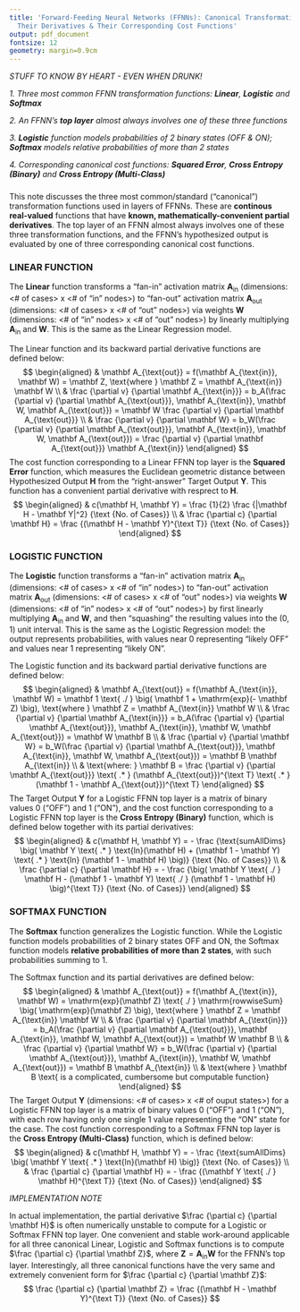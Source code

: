 ```yaml
---
title: 'Forward-Feeding Neural Networks (FFNNs): Canonical Transformation Functions,
  Their Derivatives & Their Corresponding Cost Functions'
output: pdf_document
fontsize: 12
geometry: margin=0.9cm
---
```




*STUFF TO KNOW BY HEART - EVEN WHEN DRUNK!*

*1. Three most common FFNN transformation functions: **Linear**, **Logistic** and **Softmax***

*2. An FFNN's **top layer** almost always involves one of these three functions*

*3. **Logistic** function models probabilities of 2 binary states (OFF & ON); **Softmax** models relative probabilities of more than 2 states*

*4. Corresponding canonical cost functions: **Squared Error**, **Cross Entropy (Binary)** and **Cross Entropy (Multi-Class)***



###

This note discusses the three most common/standard ("canonical") transformation functions used in layers of FFNNs. These are **continous real-valued** functions that have **known, mathematically-convenient partial derivatives**. The top layer of an FFNN almost always involves one of these three transformation functions, and the FFNN's hypothesized output is evaluated by one of three corresponding canonical cost functions.



### LINEAR FUNCTION
The **Linear** function transforms a "fan-in" activation matrix $\mathbf A_{\text{in}}$ (dimensions: <# of cases> x <# of "in" nodes>) to "fan-out" activation matrix $\mathbf A_{\text{out}}$ (dimensions: <# of cases> x <# of "out" nodes>) via weights $\mathbf W$ (dimensions: <# of "in" nodes> x <# of "out" nodes>) by linearly multiplying $\mathbf A_{\text{in}}$ and $\mathbf W$. This is the same as the Linear Regression model.

The Linear function and its backward partial derivative functions are defined below:
$$
\begin{aligned}
      & \mathbf A_{\text{out}} = f(\mathbf A_{\text{in}}, \mathbf W) =
            \mathbf Z, \text{where }
            \mathbf Z = \mathbf A_{\text{in}} \mathbf W \\
      & \frac {\partial v} {\partial \mathbf A_{\text{in}}} =
            b_A(\frac {\partial v} {\partial \mathbf A_{\text{out}}},
            \mathbf A_{\text{in}}, \mathbf W, \mathbf A_{\text{out}}) =
            \mathbf W \frac {\partial v} {\partial \mathbf A_{\text{out}}} \\
      & \frac {\partial v} {\partial \mathbf W} =
            b_W(\frac {\partial v} {\partial \mathbf A_{\text{out}}}, 
            \mathbf A_{\text{in}}, \mathbf W, \mathbf A_{\text{out}}) =
            \frac {\partial v}
            {\partial \mathbf A_{\text{out}}} \mathbf A_{\text{in}}      
\end{aligned}
$$
The cost function corresponding to a Linear FFNN top layer is the **Squared Error** function, which measures the Euclidean geometric distance between Hypothesized Output $\mathbf H$ from the "right-answer" Target Output $\mathbf Y$. This function has a convenient partial derivative with resprect to $\mathbf H$.
$$
\begin{aligned}
      & c(\mathbf H, \mathbf Y) =
            \frac {1}{2} \frac {|\mathbf H - \mathbf Y|^2} {\text {No. of Cases}} \\
      & \frac {\partial c} {\partial \mathbf H} =
            \frac {(\mathbf H - \mathbf Y)^{\text T}} {\text {No. of Cases}}
\end{aligned}
$$



### LOGISTIC FUNCTION
The **Logistic** function transforms a "fan-in" activation matrix $\mathbf A_{\text{in}}$ (dimensions: <# of cases> x <# of "in" nodes>) to "fan-out" activation matrix $\mathbf A_{\text{out}}$ (dimensions: <# of cases> x <# of "out" nodes>) via weights $\mathbf W$ (dimensions: <# of "in" nodes> x <# of "out" nodes>) by first linearly multiplying $\mathbf A_{\text{in}}$ and $\mathbf W$, and then "squashing" the resulting values into the $(0, 1)$ unit interval. This is the same as the Logistic Regression model: the output represents probabilities, with values near $0$ representing "likely OFF" and values near $1$ representing "likely ON".

The Logistic function and its backward partial derivative functions are defined below:
$$
\begin{aligned}
      & \mathbf A_{\text{out}} = f(\mathbf A_{\text{in}}, \mathbf W) =
            \mathbf 1 \text{   ./   }
            \big( \mathbf 1 + \mathrm{exp}(- \mathbf Z)
            \big), \text{where }
            \mathbf Z = \mathbf A_{\text{in}} \mathbf W \\
      & \frac {\partial v} {\partial \mathbf A_{\text{in}}} =
            b_A(\frac {\partial v} {\partial \mathbf A_{\text{out}}},
            \mathbf A_{\text{in}}, \mathbf W, \mathbf A_{\text{out}}) =
            \mathbf W \mathbf B \\
      & \frac {\partial v} {\partial \mathbf W} =
            b_W(\frac {\partial v} {\partial \mathbf A_{\text{out}}}, 
            \mathbf A_{\text{in}}, \mathbf W, \mathbf A_{\text{out}}) =
            \mathbf B \mathbf A_{\text{in}} \\
      & \text{where: } \mathbf B =
            \frac {\partial v} {\partial \mathbf A_{\text{out}}} \text{   .*   }
            (\mathbf A_{\text{out}})^{\text T} \text{   .*   }
            (\mathbf 1 - \mathbf A_{\text{out}})^{\text T}
\end{aligned}
$$
The Target Output $\mathbf Y$ for a Logistic FFNN top layer is a matrix of binary values $0$ ("OFF") and $1$ ("ON"), and the cost function corresponding to a Logistic FFNN top layer is the **Cross Entropy (Binary)** function, which is defined below together with its partial derivatives:
$$
\begin{aligned}
      & c(\mathbf H, \mathbf Y) =
            - \frac {\text{sumAllDims} \big(
            \mathbf Y \text{   .*   } \text{ln}(\mathbf H) +
            (\mathbf 1 - \mathbf Y) \text{   .*   } \text{ln}
            (\mathbf 1 - \mathbf H) \big)}
            {\text {No. of Cases}} \\
      & \frac {\partial c} {\partial \mathbf H} =
            - \frac {\big(
            \mathbf Y \text{   ./   } \mathbf H
            - (\mathbf 1 - \mathbf Y) \text{   ./   }
            (\mathbf 1 - \mathbf H) \big)^{\text T}}
            {\text {No. of Cases}}
\end{aligned}
$$



### SOFTMAX FUNCTION
The **Softmax** function generalizes the Logistic function. While the Logistic function models probabilities of 2 binary states OFF and ON, the Softmax function models **relative probabilities of more than 2 states**, with such probabilities summing to $1$.

The Softmax function and its partial derivatives are defined below:
$$
\begin{aligned}
      & \mathbf A_{\text{out}} = f(\mathbf A_{\text{in}}, \mathbf W) =
            \mathrm{exp}(\mathbf Z) \text{   ./   }
            \mathrm{rowwiseSum} \big( \mathrm{exp}(\mathbf Z)
            \big), \text{where }
            \mathbf Z = \mathbf A_{\text{in}} \mathbf W \\
      & \frac {\partial v} {\partial \mathbf A_{\text{in}}} =
            b_A(\frac {\partial v} {\partial \mathbf A_{\text{out}}},
            \mathbf A_{\text{in}}, \mathbf W, \mathbf A_{\text{out}}) =
            \mathbf W \mathbf B \\
      & \frac {\partial v} {\partial \mathbf W} =
            b_W(\frac {\partial v} {\partial \mathbf A_{\text{out}}}, 
            \mathbf A_{\text{in}}, \mathbf W, \mathbf A_{\text{out}}) =
            \mathbf B \mathbf A_{\text{in}} \\
      & \text{where } \mathbf B
            \text{ is a complicated, cumbersome but computable function}
\end{aligned}
$$
The Target Output $\mathbf Y$ (dimensions: <# of cases> x <# of ouput states>) for a Logistic FFNN top layer is a matrix of binary values $0$ ("OFF") and $1$ ("ON"), with each row having only one single $1$ value representing the "ON" state for the case. The cost function corresponding to a Softmax FFNN top layer is the **Cross Entropy (Multi-Class)** function, which is defined below:
$$
\begin{aligned}
      & c(\mathbf H, \mathbf Y) =
            - \frac {\text{sumAllDims}
            \big( \mathbf Y \text{   .*   } \text{ln}(\mathbf H) \big)}
            {\text {No. of Cases}} \\
      & \frac {\partial c} {\partial \mathbf H} =
            - \frac {(\mathbf Y \text{   ./   } \mathbf H)^{\text T}}
            {\text {No. of Cases}}
\end{aligned}
$$



*IMPLEMENTATION NOTE*

In actual implementation, the partial derivative $\frac {\partial c} {\partial \mathbf H}$ is often numerically unstable to compute for a Logistic or Softmax FFNN top layer. One convenient and stable work-around applicable for all three canonical Linear, Logistic and Softmax functions is to compute $\frac {\partial c} {\partial \mathbf Z}$, where $\mathbf Z = \mathbf A_{\text{in}} \mathbf W$ for the FFNN's top layer. Interestingly, all three canonical functions have the very same and extremely convenient form for $\frac {\partial c} {\partial \mathbf Z}$:
$$
\frac {\partial c} {\partial \mathbf Z} =
      \frac {(\mathbf H - \mathbf Y)^{\text T}} {\text {No. of Cases}}
$$